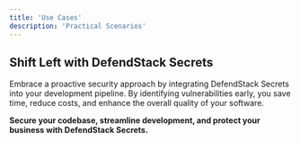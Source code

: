 ```yaml
---
title: 'Use Cases'
description: 'Practical Scenarios'
---
```


## Shift Left with DefendStack Secrets

Embrace a proactive security approach by integrating DefendStack Secrets into your development pipeline. By identifying vulnerabilities early, you save time, reduce costs, and enhance the overall quality of your software.

**Secure your codebase, streamline development, and protect your business with DefendStack Secrets.**